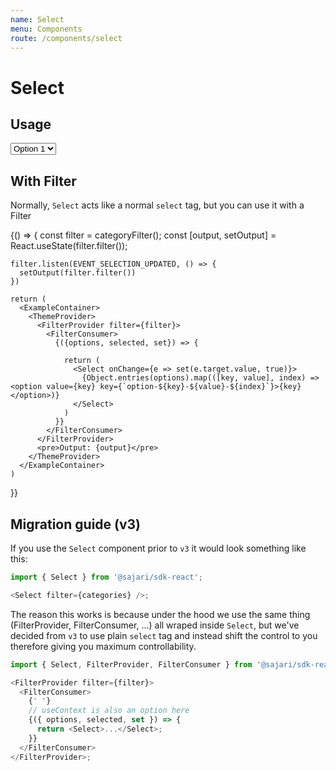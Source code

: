 ```yaml
---
name: Select
menu: Components
route: /components/select
---
```



# Select

## Usage

<ExampleContainer>
  <ThemeProvider>
    <Select placeholder="Select an option">
      <option value="option1">Option 1</option>
      <option value="option2">Option 2</option>
      <option value="option3">Option 3</option>
    </Select>
  </ThemeProvider>
</ExampleContainer>

## With Filter

Normally, `Select` acts like a normal `select` tag, but you can use it with a Filter

<Playground>
  {() => {
    const filter = categoryFilter();
    const [output, setOutput] = React.useState(filter.filter());


    filter.listen(EVENT_SELECTION_UPDATED, () => {
      setOutput(filter.filter())
    })

    return (
      <ExampleContainer>
        <ThemeProvider>
          <FilterProvider filter={filter}>
            <FilterConsumer>
              {({options, selected, set}) => {

                return (
                  <Select onChange={e => set(e.target.value, true)}>
                    {Object.entries(options).map(([key, value], index) => <option value={key} key={`option-${key}-${value}-${index}`}>{key}</option>)}
                  </Select>
                )
              }}
            </FilterConsumer>
          </FilterProvider>
          <pre>Output: {output}</pre>
        </ThemeProvider>
      </ExampleContainer>
    )

}}

</Playground>


## Migration guide (v3)

If you use the `Select` component prior to `v3` it would look something like this:

```javascript
import { Select } from '@sajari/sdk-react';

<Select filter={categories} />;
```

The reason this works is because under the hood we use the same thing (FilterProvider, FilterConsumer, ...) all wraped inside `Select`, but we've decided from `v3` to use plain `select` tag and instead shift the control to you therefore giving you maximum controllability.

```javascript
import { Select, FilterProvider, FilterConsumer } from '@sajari/sdk-react';

<FilterProvider filter={filter}>
  <FilterConsumer>
    {' '}
    // useContext is also an option here
    {({ options, selected, set }) => {
      return <Select>...</Select>;
    }}
  </FilterConsumer>
</FilterProvider>;
```
